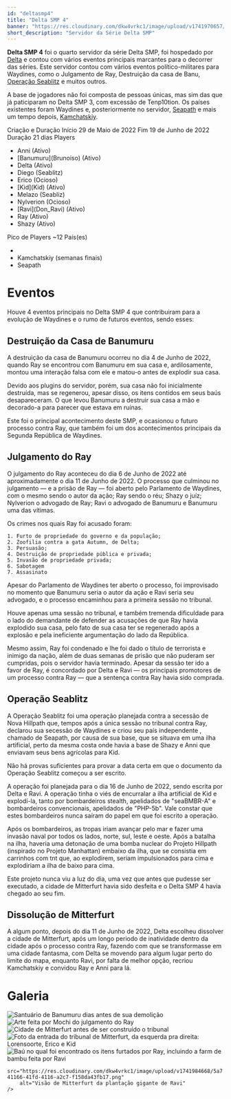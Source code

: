 ```yaml
---
id: "deltasmp4"
title: "Delta SMP 4"
banner: "https://res.cloudinary.com/dkw4vrkc1/image/upload/v1741970657/julgamentodoray2_t65rf5.png"
short_description: "Servidor da Série Delta SMP"
---
```


**Delta SMP 4** foi o quarto servidor da série Delta SMP, foi hospedado por [Delta](Cupertino_Kurt) 
e contou com vários eventos principais marcantes para o decorrer das séries. Este servidor contou 
com vários eventos político-militares para Waydines, como o Julgamento de Ray, Destruição da casa de
Banu, [Operação Seablitz](Operação_Seablitz) e muitos outros.

<Picture 
    image="https://res.cloudinary.com/dkw4vrkc1/image/upload/v1741971461/7ed8ae75de5e4895f5866ba4372503a8TYOMYivxsf5M3dTn-0_fbzfiy.png" 
    description="Primeira Página da Operação Seablitz"
/>

A base de jogadores não foi composta de pessoas únicas, mas sim das que já paticiparam no Delta SMP 
3, com excessão de Tenp10tion. Os países existentes foram Waydines e, posteriormente no servidor, 
[Seapath](Hillpath) e mais um tempo depois, [Kamchatskiy](Kamchatskiy).

<QuickFacts title="Delta SMP 4">
    <CountrySymbols 
        coatOfArms="https://res.cloudinary.com/dkw4vrkc1/image/upload/v1741976009/sentry_gws6wu.webp"
    />
    <tr>
        <td>Criação e Duração</td>
    </tr>
    <tr class="small">
        <td>Início</td>
        <td>29 de Maio de 2022</td>
    </tr>
    <tr class="small">
        <td>Fim</td>
        <td>19 de Junho de 2022</td>
    </tr>
    <tr class="small">
        <td>Duração</td>
        <td>21 dias</td>
    </tr>
    <tr>
        <td>Players</td>
        <td>
            <ul>
                <li>Anni (Ativo)</li>
                <li>[Banumuru](Brunoiso) (Ativo)</li>
                <li>Delta (Ativo)</li>
                <li>Diego (Seablitz)</li>
                <li>Erico (Ocioso)</li>
                <li>[Kid](Kid) (Ativo)</li>
                <li>Melazo (Seabliz)</li>
                <li>Nylverion (Ocioso)</li>
                <li>[Ravi](Don_Ravi) (Ativo)</li>
                <li>Ray (Ativo)</li>
                <li>Shazy (Ativo)</li>
            </ul>
        </td>
    </tr>
    <tr class="small">
        <td>Pico de Players</td>
        <td>~12</td>
    </tr>
    <tr>
        <td>País(es)</td>
        <td>
            <ul>
                <li>
                    <CountryCitation country="Waydines"/>
                </li>
                <li>
                    Kamchatskiy (semanas finais)
                </li>
                <li>
                    Seapath
                </li>
            </ul>
        </td>
    </tr>
</QuickFacts>

# Eventos
Houve 4 eventos principais no Delta SMP 4 que contribuiram para a evolução de Waydines e o rumo 
de futuros eventos, sendo esses:

## Destruição da Casa de Banumuru
A destruição da casa de Banumuru ocorreu no dia 4 de Junho de 2022, quando Ray se encontrou com 
Banumuru em sua casa e, ardilosamente, montou uma interação falsa com ele e matou-o antes de 
explodir sua casa.

Devido aos plugins do servidor, porém, sua casa não foi inicialmente destruída, mas se regenerou, 
apesar disso, os itens contidos em seus baús desapareceram. O que levou Banumuru a destruir sua casa
a mão e decorado-a para parecer que estava em ruínas.

Este foi o principal acontecimento deste SMP, e ocasionou o futuro processo contra Ray, que também 
foi um dos acontecimentos principais da Segunda República de Waydines.

## Julgamento do Ray
O julgamento do Ray aconteceu do dia 6 de Junho de 2022 até aproximadamente o dia 11 de Junho de 
2022. O processo que culminou no julgamento &mdash; e a prisão de Ray &mdash; foi aberto pelo 
Parlamento de Waydines, com o mesmo sendo o autor da ação; Ray sendo o réu; Shazy o juíz; Nylverion 
o advogado de Ray; Ravi o advogado de Banumuru e Banumuru uma das vítimas.

Os crimes nos quais Ray foi acusado foram:

```
1. Furto de propriedade do governo e da população; 
2. Zoofilia contra a gata Autumn, de Delta;
3. Persuasão;
4. Destruição de propriedade pública e privada;
5. Invasão de propriedade privada;
6. Sabotagem
7. Assasinato
```

Apesar do Parlamento de Waydines ter aberto o processo, foi improvisado no momento que Banumuru 
seria o autor da ação e Ravi seria seu advogado, e o processo encaminhou para a primeira sessão no 
tribunal.

<Picture 
    image="https://res.cloudinary.com/dkw4vrkc1/image/upload/v1741980562/Pietr%C3%A3o_-_Julgamento_do_Ray_pt.2_m_RcpQ-HOAY_-_1235x695_-_7m22s_grh9zj.png" 
    description="Primeira e Única Sessão no Tribunal de Waydines, no Momento do Julgamento."
/>

Houve apenas uma sessão no tribunal, e também tremenda dificuldade para o lado do demandante de 
defender as acusações de que Ray havia explodido sua casa, pelo fato de sua casa ter se regenerado 
após a explosão e pela ineficiente argumentação do lado da República.

Mesmo assim, Ray foi condenado e lhe foi dado o título de terrorista e inimigo da nação, além de 
duas semanas de prisão que não puderam ser cumpridas, pois o servidor havia terminado. Apesar da 
sessão ter ido a favor de Ray, é concordado por Delta e Ravi &mdash; os principais promotores de um 
processo contra Ray &mdash; que a sentença contra Ray havia sido comprada.

## Operação Seablitz
A Operação Seablitz foi uma operação planejada contra a secessão de Nova Hillpath que, tempos após a
única sessão no tribunal contra Ray, declarou sua secessão de Waydines e criou seu país independente
, chamado de Seapath, por causa de sua base, que se situava em uma ilha artificial, perto da mesma 
costa onde havia a base de Shazy e Anni que enviavam seus bens agrícolas para Kid.

Não há provas suficientes para provar a data certa em que o documento da Operação Seablitz começou a
ser escrito.

A operação foi planejada para o dia 16 de Junho de 2022, sendo escrita por Delta e Ravi. A operação 
tinha o viés de encurralar a ilha artificial de Kid e explodí-la, tanto por bombardeiros stealth, 
apelidados de "seaBMBR-A" e bombardeiros convencionais, apelidados de "PHP-5b". Vale constar que 
estes bombardeiros nunca saíram do papel em que foi escrito a operação.

Após os bombardeiros, as tropas iriam avançar pelo mar e fazer uma invasão naval por todos os lados,
norte, sul, leste e oeste. Após a batalha na ilha, haveria uma detonação de uma bomba nuclear do 
Projeto Hillpath (inspirado no Projeto Manhattan) embaixo da ilha, que se consistia em carrinhos com 
tnt que, ao explodirem, seriam impulsionados para cima e explodiriam a ilha de baixo para cima.

Este projeto nunca viu a luz do dia, uma vez que antes que pudesse ser executado, a cidade de 
Mitterfurt havia sido desfeita e o Delta SMP 4 havia chegado ao seu fim.

## Dissolução de Mitterfurt
A algum ponto, depois do dia 11 de Junho de 2022, Delta escolheu dissolver a cidade de Mitterfurt, 
após um longo periodo de inatividade dentro da cidade após o processo contra Ray, fazendo com que se
transformasse em uma cidade fantasma, com Delta se movendo para algum lugar perto do limite do mapa, 
enquanto Ravi, por falta de melhor opção, recriou Kamchatskiy e convidou Ray e Anni para
lá.

# Galeria
<div class="grid w-full">
    <img 
        src="https://res.cloudinary.com/dkw4vrkc1/image/upload/v1741984318/7e7a6c56-669e-4596-9aed-6af66fa112b6.png" 
        alt="Santuário de Banumuru dias antes de sua demolição"
    />
    <img 
        src="https://res.cloudinary.com/dkw4vrkc1/image/upload/v1741970657/julgamentodoray2_t65rf5.png" 
        alt="Arte feita por Mochi do julgamento do Ray"
    />
    <img 
        src="https://res.cloudinary.com/dkw4vrkc1/image/upload/v1741984455/983dcf90-a456-4483-929c-269fa481e60a.png" 
        alt="Cidade de Mitterfurt antes de ser construído o tribunal"
    />
    <img 
        src="https://res.cloudinary.com/dkw4vrkc1/image/upload/v1741984540/617dcbe3-c54a-49b4-999b-4e7c8f767eaa.png" 
        alt="Foto da entrada do tribunal de Mitterfurt, da esquerda pra direita: Lorensoorte, Erico e Kid"
    />
    <img 
        src="https://res.cloudinary.com/dkw4vrkc1/image/upload/v1741984588/50bc0d3b-f3f5-4beb-95c9-0a2cf3dfdbc2.png" 
        alt="Baú no qual foi encontrado os itens furtados por Ray, incluindo a farm de bambu feita por Ravi"
    />
    <img 

        src="https://res.cloudinary.com/dkw4vrkc1/image/upload/v1741984668/5a741166-41fd-4116-a2c7-f158da43fb17.png" 
        alt="Visão de Mitterfurt da plantação gigante de Ravi"
    />
</div>